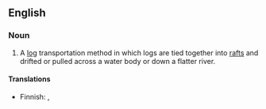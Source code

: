 ==English==
{{wikipedia}}

===Noun===
{{en-noun|-|sg=[[timber]] [[rafting]]}}

# A [[log]] transportation method in which logs are tied together into [[raft]]s and drifted or pulled across a water body or down a flatter river.

====Translations====
{{trans-top|log transportation method}}
* Finnish: {{t-|fi|uitto}}, {{t-|fi|puutavaranuitto}}
{{trans-mid}}
{{trans-bottom}}